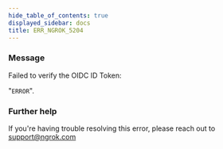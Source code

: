 ```yaml
---
hide_table_of_contents: true
displayed_sidebar: docs
title: ERR_NGROK_5204
---
```


### Message

Failed to verify the OIDC ID Token:

"`ERROR`".

<ErrorDetails />

### Further help

If you're having trouble resolving this error, please reach out to [support@ngrok.com](mailto:support@ngrok.com?subject=Help%20with%20ERR_NGROK_5204)
